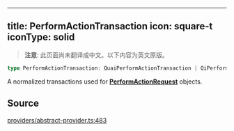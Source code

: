 <!-- AUTO-GENERATED-CONTENT:START (ENGLISH-COPY) -->
---
title: PerformActionTransaction
icon: square-t
iconType: solid
---

> **注意**: 此页面尚未翻译成中文。以下内容为英文原版。

```ts
type PerformActionTransaction: QuaiPerformActionTransaction | QiPerformActionTransaction;
```

A normalized transactions used for [**PerformActionRequest**](/cn/sdk/content/type-aliases/PerformActionRequest) objects.

## Source

[providers/abstract-provider.ts:483](https://github.com/dominant-strategies/quais.js/blob/c1c12d43f9d34c6baad2b0542bd6d0acd6fefcbf/src/providers/abstract-provider.ts#L483)
